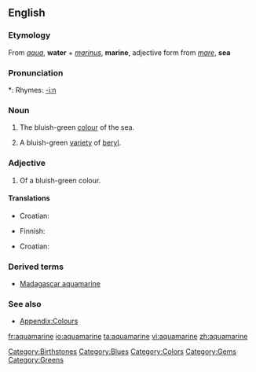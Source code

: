 {{wikipedia}}
==English==

===Etymology===
From {{L.}} ''[[aqua]]'', '''water''' + ''[[marinus]]'', '''marine''', adjective form from ''[[mare]]'', '''sea'''

===Pronunciation===
*: Rhymes: [[Rhymes:English:-iːn|-iːn]]

===Noun===
{{en-noun}}

# {{colour}} The bluish-green [[colour]] of the sea.
#: {{color panel|70DB93}}
# A bluish-green [[variety]] of [[beryl]].

===Adjective===
{{en-adj|-}}

# {{color}} Of a bluish-green colour.

====Translations====
{{trans-top|aquamarine colour}}
* Croatian: {{t-|hr|akvamarin|m}}
{{trans-mid}}
* Finnish: {{t-|fi|akvamariini}}
{{trans-bottom}}

{{trans-top|type of beryl}}
* Croatian: {{t-|hr|akvamarin|m}}
{{trans-mid}}
{{trans-bottom}}

===Derived terms===
* [[Madagascar aquamarine]]

===See also===
* [[Appendix:Colours]]

[[Category:Birthstones]]
[[Category:Blues]]
[[Category:Colors]]
[[Category:Gems]]
[[Category:Greens]]

[[fr:aquamarine]]
[[io:aquamarine]]
[[ta:aquamarine]]
[[vi:aquamarine]]
[[zh:aquamarine]]